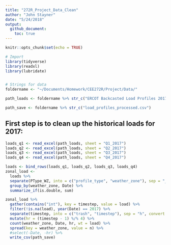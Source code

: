 ```yaml
---
title: "272R_Project_Data_Clean"
author: "John Stayner"
date: "5/24/2018"
output: 
  github_document:
    toc: true
---
```


```r
knitr::opts_chunk$set(echo = TRUE)
```


```r
# Import
library(tidyverse)
library(readxl)
library(lubridate)


# Strings for data
foldername <- "~/Documents/Homework/CEE272R/Project/Data/"

path_loads <- foldername %>% str_c("ERCOT Backcasted Load Profiles 2017.xlsx")

path_save <- foldername %>% str_c("load_profiles_processed.csv")

```


## First step is to clean up the historical loads for 2017:

```r
loads_q1 <- read_excel(path_loads, sheet = "Q1_2017")
loads_q2 <- read_excel(path_loads, sheet = "Q2_2017")
loads_q3 <- read_excel(path_loads, sheet = "Q3_2017")
loads_q4 <- read_excel(path_loads, sheet = "Q4_2017")

loads <- bind_rows(loads_q1, loads_q2, loads_q3, loads_q4)
zonal_load <-
  loads %>%
  separate(PType_WZ, into = c("profile_type", "weather_zone"), sep = "_") %>%
  group_by(weather_zone, Date) %>%
  summarize_if(is.double, sum)

zonal_load %>%
  gather(contains("int"), key = timestep, value = load) %>%
  filter(!is.na(load), year(Date) == 2017) %>%
  separate(timestep, into = c("trash", "timestep"), sep = "h", convert = TRUE) %>%
  mutate(hr = (timestep - 1) %/% 4) %>%
  count(weather_zone, Date, hr, wt = load) %>%
  spread(key = weather_zone, value = n) %>%
  #select(-Date, -hr) %>%
  write_csv(path_save)

```

